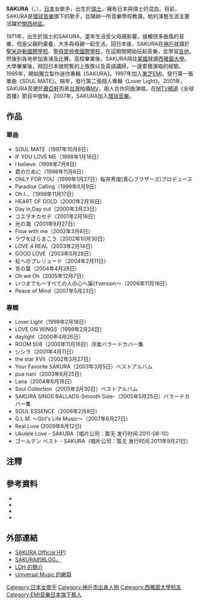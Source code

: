 {{藝人
|姓名 = SAKURA<ref group=fn>官方多用全部大寫標示</ref>
|類型 = 女歌手
|圖片 = 
|圖片簡介 = 
|本名 = 
|外文名 = SAKURA
|外文 = 日語
|羅馬拼音 = 
|英文名 = SAKURA
|綽號 = 
|出生日期 = {{birth date and age|1971|11|23}}
|逝世 =
|血型 =
|出生地點 = {{SWI}}
|國籍 = {{JPN}}
|樂器 =
|音樂類型 = [[日本流行音樂|日本流行音樂]]
|職業 = [[歌手|歌手]]
|活躍年代 = 1997年—至今
|唱片公司 = [[東芝EMI|東芝EMI]]<small>(1997—2006)</small><br>[[環球音樂|環球音樂]]<small>(2007—)</small>
|經紀公司 = 
|相關團體 =
|網站 = http://singer-sakura.org SAKURA Official HP
}}
{{japanese|japanese= |kana=さくら|romaji=SAKURA}}

'''SAKURA'''（{{lang-ja|さくら}}，{{bd|1971年|11月23日|||SAKURA}}），[[日本|日本]]女歌手，出生於[[瑞士|瑞士]]，擁有日本與瑞士的混血。目前，SAKURA是[[環球音樂|環球音樂]]旗下的歌手，並開辦一所音樂學校教課。她的演藝生涯主要活躍於[[關西地區|關西地區]]。

1971年，出生於瑞士的SAKURA，童年生活受父母親影響，接觸很多曲風的音樂，但是父親的棄養，大多與母親一起生活。回日本後，SAKURA在[[神戶|神戶]]就讀於[[聖米迦勒國際學校|聖米迦勒國際學校]]、[[聖母昆仲會國際學校|聖母昆仲會國際學校]]，在這期間開始玩起音樂，並學習[[吉他|吉他]]，然後到各地參加表演及比賽。高校畢業後，SAKURA飛往[[美國|美國]]就讀[[西雅圖大學|西雅圖大學]]。大學畢業後，飛回日本做短暫的上族族以及英語講師，一邊累積演唱的經驗。1995年，開始獨立製作迷你專輯《SAKURA》。1997年加入[[東芝EMI|東芝EMI]]，發行第一張單曲《SOUL MATE》。隔年，發行第二張個人專輯《Lover Light》。2001年，SAKURA受邀於[[蕭亞軒|蕭亞軒]]而來[[台灣|台灣]]拍攝[[MV|MV]]，兩人合作同曲演唱，在[[全球音樂電視台|MTV頻道]]《全球首播》節目中放映。2007年，SAKURA加入[[環球音樂|環球音樂]]。

== 作品 ==
=== 單曲 ===
*SOUL MATE（1997年10月8日）
*IF YOU LOVE ME（1998年1月16日）
*I believe（1998年7月8日）
*君のために（1998年11月6日）
*ONLY FOR YOU（1999年1月27日）桜井秀俊(真心ブラザーズ)プロデュース
*Paradise Calling（1999年6月9日）
*Oh I...（1999年11月17日）
*HEART OF GOLD（2000年2月16日）
*Day in,Day out（2000年3月23日）
*コエヲキカセテ（2001年2月16日）
*光の海（2001年9月27日）
*Flow with me（2002年3月6日）
*ラヴをばらまこう（2002年10月30日）
*LOVE 4 REAL（2003年2月14日）
*GOOD LOVE（2003年5月28日）
*虹へのプレリュード（2004年2月11日）
*言の葉（2004年4月28日）
*Oh we Oh（2005年12月7日）
*いつまでも〜すべての人の心へ届けversion〜（2006年11月18日）
*Peace of Mind（2007年5月23日）

=== 專輯 ===
*Lover Light（1998年2月18日）
*LOVE ON WINGS（1999年2月24日）
*daylight（2000年4月26日）
*ROOM 508（2000年11月16日）洋楽バラードカバー集
*シシラ（2001年4月11日）
*the star XVII（2002年3月27日）
*Your Favorite SAKURA（2003年3月5日）ベストアルバム
*pua nani（2003年6月25日）
*Lana（2004年6月16日）
*Soul Collection（2005年3月30日）ベストアルバム
*SAKURA SINGS BALLADS-Smooth Side-（2005年5月25日）バラードカバー集
*SOUL ESSENCE（2006年2月8日）
*G.L.M. ～Girl's Life Music～（2007年6月27日）
*Real Love (2009年8月12日)
*Ukulele Love - SAKURA（唱片公司：暂无 发行时间:2011-08-10）
*ゴールデン ベスト - SAKURA（唱片公司：暂无 发行时间:2011年9月21日）

== 注釋 ==
<div class="references-small">
<references group=fn />
</div>

== 參考資料 ==
<div class="references-small">
*{{cite news|url=http://ent.sina.com.tw/music/news/content/3776|title=SAKURA岀心輯 歌曲透露童年失歡與單親媽媽辛苦談|publisher=新浪娛樂|date=2007-07-16|accessdate=2010-12-26|language=zh-tw|deadurl=yes|archiveurl=https://web.archive.org/web/20160305020634/http://ent.sina.com.tw/music/news/content/3776|archivedate=2016-03-05}}
*{{cite news|url=http://www.libertytimes.com.tw/2001/new/may/15/today-show5.htm|title=Sakura拍MTV 蕭亞軒送護身環|publisher=自由電子新聞網|date=2001-05-15|accessdate=2010-12-26|language=zh-tw|deadurl=yes|archiveurl=https://web.archive.org/web/20040825035745/http://www.libertytimes.com.tw/2001/new/may/15/today-show5.htm|archivedate=2004-08-25}}
*{{cite news|url=http://www.singer-sakura.com/bio|title=Biography|publisher=Sakura da soul singer|date=|accessdate=2010-12-26|language=ja|archive-url=https://web.archive.org/web/20110203033158/http://www.singer-sakura.com/bio|archive-date=2011-02-03|dead-url=yes}}
*{{cite news|url=http://www.universal-music.co.jp/sakura/index.html|title=Far Eastern Tribe Records|publisher=UNIVERSAL MUSIC LLC|date=|accessdate=2010-12-26|language=ja|deadurl=yes|archiveurl=https://web.archive.org/web/20101227070224/http://www.universal-music.co.jp/sakura/index.html|archivedate=2010-12-27}}
</div>

== 外部連結 ==
* [https://web.archive.org/web/20151222140338/http://saku56.wix.com/singer-sakura SAKURA Official HP]]
* [http://ameblo.jp/dasingersakura/  SAKURA的BLOG。]{{Wayback|url=http://ameblo.jp/dasingersakura/ |date=20160305070750 }}
* [https://www.ldh.co.jp/artist/song_writer/sakura/ LDH 的簡介]{{Wayback|url=https://www.ldh.co.jp/artist/song_writer/sakura/ |date=20140301101953 }}
* [http://www.universal-music.co.jp/sakura/ Universal Music 的網頁]{{Wayback|url=http://www.universal-music.co.jp/sakura/ |date=20100801041407 }}

{{LDH}}

{{DEFAULTSORT:sakura}}
[[Category:日本女歌手|Category:日本女歌手]]
[[Category:神戶市出身人物|Category:神戶市出身人物]]
[[Category:西雅圖大學校友|Category:西雅圖大學校友]]
[[Category:EMI音樂日本旗下藝人|Category:EMI音樂日本旗下藝人]]